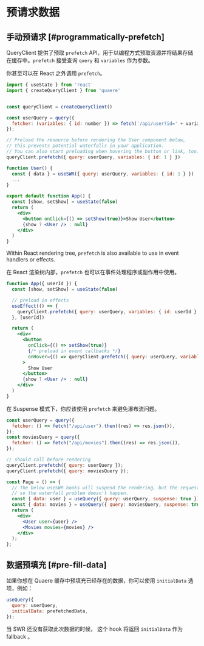 # 预请求数据

## 手动预请求 [#programmatically-prefetch]

QueryClient 提供了预取 `prefetch` API，用于以编程方式预取资源并将结果存储在缓存中。`prefetch` 接受查询 `query` 和 `variables` 作为参数。

你甚至可以在 React 之外调用 `prefetch`。

```jsx
import { useState } from 'react'
import { createQueryClient } from 'quaere'


const queryClient = createQueryClient()

const userQuery = query({
  fetcher: (variables: { id: number }) => fetch('/api/user?id=' + variables.id).then(res => res.json()),
});

// Preload the resource before rendering the User component below,
// this prevents potential waterfalls in your application.
// You can also start preloading when hovering the button or link, too.
queryClient.prefetch({ query: userQuery, variables: { id: 1 } })

function User() {
  const { data } = useSWR({ query: userQuery, variables: { id: 1 } })
  ...
}

export default function App() {
  const [show, setShow] = useState(false)
  return (
    <div>
      <button onClick={() => setShow(true)}>Show User</button>
      {show ? <User /> : null}
    </div>
  )
}
```

Within React rendering tree, `prefetch` is also available to use in event handlers or effects.

在 React 渲染树内部，`prefetch` 也可以在事件处理程序或副作用中使用。

```jsx
function App({ userId }) {
  const [show, setShow] = useState(false)

  // preload in effects
  useEffect(() => {
    queryClient.prefetch({ query: userQuery, variables: { id: userId } })
  }, [userId])

  return (
    <div>
      <button
        onClick={() => setShow(true)}
        {/* preload in event callbacks */}
        onHover={() => queryClient.prefetch({ query: userQuery, variables: { id: userId } })}
      >
        Show User
      </button>
      {show ? <User /> : null}
    </div>
  )
}
```

在 Suspense 模式下，你应该使用 `prefetch` 来避免瀑布流问题。

```jsx
const userQuery = query({
  fetcher: () => fetch("/api/user").then((res) => res.json()),
});
const moviesQuery = query({
  fetcher: () => fetch("/api/movies").then((res) => res.json()),
});

// should call before rendering
queryClient.prefetch({ query: userQuery });
queryClient.prefetch({ query: moviesQuery });

const Page = () => {
  // The below useSWR hooks will suspend the rendering, but the requests to `/api/user` and `/api/movies` have started by `preload` already,
  // so the waterfall problem doesn't happen.
  const { data: user } = useQuery({ query: userQuery, suspense: true });
  const { data: movies } = useQuery({ query: moviesQuery, suspense: true });
  return (
    <div>
      <User user={user} />
      <Movies movies={movies} />
    </div>
  );
};
```

## 数据预填充 [#pre-fill-data]

如果你想在 Quaere 缓存中预填充已经存在的数据，你可以使用 `initialData` 选项，例如：

```jsx
useQuery({
  query: userQuery,
  initialData: prefetchedData,
});
```

当 SWR 还没有获取此次数据的时候， 这个 hook 将返回 `initialData` 作为 fallback 。
